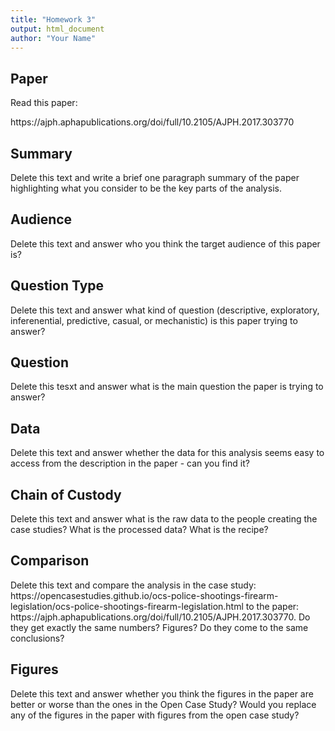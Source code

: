 ```yaml
---
title: "Homework 3"
output: html_document
author: "Your Name"
---
```


## Paper

Read this paper:

https://ajph.aphapublications.org/doi/full/10.2105/AJPH.2017.303770

## Summary

Delete this text and write a brief one paragraph summary of the paper highlighting what you consider to be the key parts of the analysis. 

## Audience

Delete this text and answer who you think the target audience of this paper is? 

## Question Type

Delete this text and answer what kind of question (descriptive, exploratory, inferenential, predictive, casual, or mechanistic) is this paper trying to answer? 

## Question

Delete this tesxt and answer what is the main question the paper is trying to answer? 

## Data

Delete this text and answer whether the data for this analysis seems easy to access from the description in the paper - can you find it? 

## Chain of Custody

Delete this text and answer what is the raw data to the people creating the case studies? What is the processed data? What is the recipe? 


## Comparison

Delete this text and compare the analysis in the case study: https://opencasestudies.github.io/ocs-police-shootings-firearm-legislation/ocs-police-shootings-firearm-legislation.html
to the paper: https://ajph.aphapublications.org/doi/full/10.2105/AJPH.2017.303770. Do they get exactly the same numbers? Figures? Do they come to the same conclusions? 

## Figures

Delete this text and answer whether you think the figures in the paper are better or worse than the ones in the Open Case Study? Would you replace any of the figures in the paper with figures
from the open case study? 

